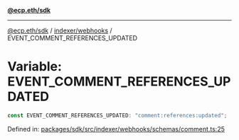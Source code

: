[**@ecp.eth/sdk**](../../../index.mdx)

***

[@ecp.eth/sdk](/sdk-reference/index.mdx) / [indexer/webhooks](/sdk-reference/indexer/webhooks/index.mdx) / EVENT\_COMMENT\_REFERENCES\_UPDATED

# Variable: EVENT\_COMMENT\_REFERENCES\_UPDATED

```ts
const EVENT_COMMENT_REFERENCES_UPDATED: "comment:references:updated";
```

Defined in: [packages/sdk/src/indexer/webhooks/schemas/comment.ts:25](https://github.com/ecp-eth/comments-monorepo/blob/main/packages/sdk/src/indexer/webhooks/schemas/comment.ts#L25)
